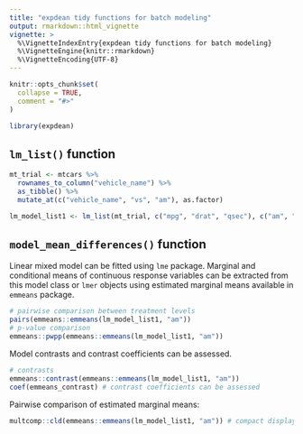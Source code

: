 ```yaml
---
title: "expdean tidy functions for batch modeling"
output: rmarkdown::html_vignette
vignette: >
  %\VignetteIndexEntry{expdean tidy functions for batch modeling}
  %\VignetteEngine{knitr::rmarkdown}
  %\VignetteEncoding{UTF-8}
---
```


```r
knitr::opts_chunk$set(
  collapse = TRUE,
  comment = "#>"
)
```

```r
library(expdean)
```

## `lm_list()` function

```r
mt_trial <- mtcars %>%
  rownames_to_column("vehicle_name") %>%
  as_tibble() %>%
  mutate_at(c("vehicle_name", "vs", "am"), as.factor)

lm_model_list1 <- lm_list(mt_trial, c("mpg", "drat", "qsec"), c("am", "vs", "am:vs", "hp"))

```

## `model_mean_differences()` function

Linear mixed model can be fitted using `lme` package. Marginal and conditional means of continuous response variables can be extracted from this model class or `lmer` objects using estimated marginal means available in `emmeans` package.

```r
# pairwise comparison between treatment levels
pairs(emmeans::emmeans(lm_model_list1, "am"))
# p-value comparison
emmeans::pwpp(emmeans::emmeans(lm_model_list1, "am"))
```

Model contrasts and contrast coefficients can be assessed.

```r
# contrasts
emmeans::contrast(emmeans::emmeans(lm_model_list1, "am"))
coef(emmeans_contrast) # contrast coefficients can be assessed
```

Pairwise comparison of estimated marginal means:

```r
multcomp::cld(emmeans::emmeans(lm_model_list1, "am")) # compact display
```

